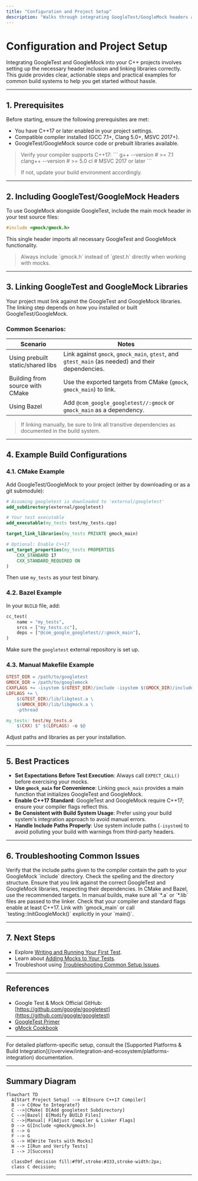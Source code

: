```yaml
---
title: "Configuration and Project Setup"
description: "Walks through integrating GoogleTest/GoogleMock headers and linking libraries within your project. Highlights common build system configurations and points to example setups for new users."
---
```


# Configuration and Project Setup

Integrating GoogleTest and GoogleMock into your C++ projects involves setting up the necessary header inclusion and linking libraries correctly. This guide provides clear, actionable steps and practical examples for common build systems to help you get started without hassle.

---

## 1. Prerequisites

Before starting, ensure the following prerequisites are met:

- You have C++17 or later enabled in your project settings.
- Compatible compiler installed (GCC 7.1+, Clang 5.0+, MSVC 2017+).
- GoogleTest/GoogleMock source code or prebuilt libraries available.

> <Check>
> Verify your compiler supports C++17:
> ```
> g++ --version  # >= 7.1
> clang++ --version  # >= 5.0
> cl  # MSVC 2017 or later
> ```
> 
> If not, update your build environment accordingly.
> </Check>

---

## 2. Including GoogleTest/GoogleMock Headers

To use GoogleMock alongside GoogleTest, include the main mock header in your test source files:

```cpp
#include <gmock/gmock.h>
```

This single header imports all necessary GoogleTest and GoogleMock functionality.

> <Tip>
> Always include `gmock.h` instead of `gtest.h` directly when working with mocks.
> </Tip>

---

## 3. Linking GoogleTest and GoogleMock Libraries

Your project must link against the GoogleTest and GoogleMock libraries. The linking step depends on how you installed or built GoogleTest/GoogleMock.

### Common Scenarios:

| Scenario                        | Notes                                                |
| ------------------------------- | ------------------------------------------------------ |
| Using prebuilt static/shared libs | Link against `gmock`, `gmock_main`, `gtest`, and `gtest_main` (as needed) and their dependencies. |
| Building from source with CMake  | Use the exported targets from CMake (`gmock`, `gmock_main`) to link.
| Using Bazel                      | Add `@com_google_googletest//:gmock` or `gmock_main` as a dependency. |

> <Note>
> If linking manually, be sure to link all transitive dependencies as documented in the build system.
> </Note>

---

## 4. Example Build Configurations

### 4.1. CMake Example

Add GoogleTest/GoogleMock to your project (either by downloading or as a git submodule):

```cmake
# Assuming googletest is downloaded to 'external/googletest'
add_subdirectory(external/googletest)

# Your test executable
add_executable(my_tests test/my_tests.cpp)

target_link_libraries(my_tests PRIVATE gmock_main)

# Optional: Enable C++17
set_target_properties(my_tests PROPERTIES 
    CXX_STANDARD 17
    CXX_STANDARD_REQUIRED ON
)
```

Then use `my_tests` as your test binary.

### 4.2. Bazel Example

In your `BUILD` file, add:

```python
cc_test(
    name = "my_tests",
    srcs = ["my_tests.cc"],
    deps = ["@com_google_googletest//:gmock_main"],
)
```

Make sure the `googletest` external repository is set up.

### 4.3. Manual Makefile Example

```makefile
GTEST_DIR = /path/to/googletest
GMOCK_DIR = /path/to/googlemock
CXXFLAGS += -isystem $(GTEST_DIR)/include -isystem $(GMOCK_DIR)/include -std=c++17
LDFLAGS += \
    $(GTEST_DIR)/lib/libgtest.a \
    $(GMOCK_DIR)/lib/libgmock.a \
    -pthread

my_tests: test/my_tests.o
	$(CXX) $^ $(LDFLAGS) -o $@
```

Adjust paths and libraries as per your installation.

---

## 5. Best Practices

- **Set Expectations Before Test Execution**: Always call `EXPECT_CALL()` before exercising your mocks.
- **Use `gmock_main` for Convenience**: Linking `gmock_main` provides a main function that initializes GoogleTest and GoogleMock.
- **Enable C++17 Standard**: GoogleTest and GoogleMock require C++17; ensure your compiler flags reflect this.
- **Be Consistent with Build System Usage**: Prefer using your build system's integration approach to avoid manual errors.
- **Handle Include Paths Properly**: Use system include paths (`-isystem`) to avoid polluting your build with warnings from third-party headers.

---

## 6. Troubleshooting Common Issues

<AccordionGroup title="Troubleshooting Common Build and Configuration Issues">
<Accordion title="Cannot Find gmock/gmock.h Header">
Verify that the include paths given to the compiler contain the path to your GoogleMock `include` directory. Check the spelling and the directory structure.
</Accordion>
<Accordion title="Linker Errors on GoogleTest/GoogleMock Symbols">
Ensure that you link against the correct GoogleTest and GoogleMock libraries, respecting their dependencies. In CMake and Bazel, use the recommended targets. In manual builds, make sure all `*.a` or `*.lib` files are passed to the linker.
</Accordion>
<Accordion title="Compiler Reports C++17 Features Missing">
Check that your compiler and standard flags enable at least C++17.
</Accordion>
<Accordion title="Test Executable Does Not Run or Fails to Initialize">
Link with `gmock_main` or call `testing::InitGoogleMock()` explicitly in your `main()`.
</Accordion>
</AccordionGroup>

---

## 7. Next Steps

- Explore [Writing and Running Your First Test](/getting-started/first-experience/writing-first-test).
- Learn about [Adding Mocks to Your Tests](/gtest-guides/getting-started/adding_mocks).
- Troubleshoot using [Troubleshooting Common Setup Issues](/getting-started/first-experience/common-setup-issues).


---

## References

- Google Test & Mock Official GitHub: [https://github.com/google/googletest](https://github.com/google/googletest)
- [GoogleTest Primer](https://github.com/google/googletest/blob/main/docs/primer.md)
- [gMock Cookbook](https://github.com/google/googletest/blob/main/docs/gmock_cook_book.md)

---

<Check>
For detailed platform-specific setup, consult the [Supported Platforms & Build Integration](/overview/integration-and-ecosystem/platforms-integration) documentation.
</Check>

---

## Summary Diagram

```mermaid
flowchart TD
  A[Start Project Setup] --> B[Ensure C++17 Compiler]
  B --> C{How to Integrate?}
  C -->|CMake| D[Add googletest Subdirectory]
  C -->|Bazel| E[Modify BUILD Files]
  C -->|Manual| F[Adjust Compiler & Linker Flags]
  D --> G[Include <gmock/gmock.h>]
  E --> G
  F --> G
  G --> H[Write Tests with Mocks]
  H --> I[Run and Verify Tests]
  I --> J[Success]

  classDef decision fill:#f9f,stroke:#333,stroke-width:2px;
  class C decision;
```

---
